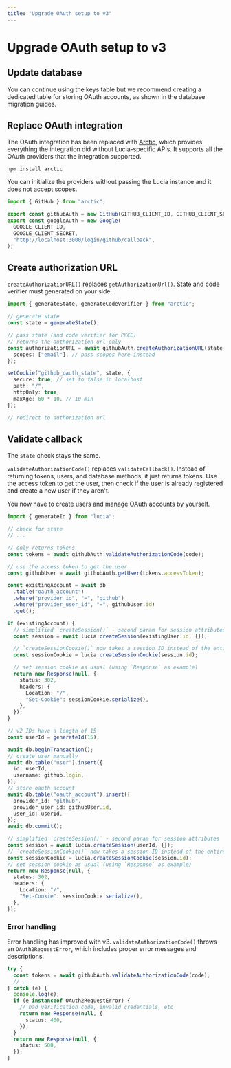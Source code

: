 ```yaml
---
title: "Upgrade OAuth setup to v3"
---
```


# Upgrade OAuth setup to v3

## Update database

You can continue using the keys table but we recommend creating a dedicated table for storing OAuth accounts, as shown in the database migration guides.

## Replace OAuth integration

The OAuth integration has been replaced with [Arctic](https://github.com/pilcrowonpaper/arctic), which provides everything the integration did without Lucia-specific APIs. It supports all the OAuth providers that the integration supported.

```
npm install arctic
```

You can initialize the providers without passing the Lucia instance and it does not accept scopes.

```ts
import { GitHub } from "arctic";

export const githubAuth = new GitHub(GITHUB_CLIENT_ID, GITHUB_CLIENT_SECRET);
export const googleAuth = new Google(
  GOOGLE_CLIENT_ID,
  GOOGLE_CLIENT_SECRET,
  "http://localhost:3000/login/github/callback",
);
```

## Create authorization URL

`createAuthorizationURL()` replaces `getAuthorizationUrl()`. State and code verifier must generated on your side.

```ts
import { generateState, generateCodeVerifier } from "arctic";

// generate state
const state = generateState();

// pass state (and code verifier for PKCE)
// returns the authorization url only
const authorizationURL = await githubAuth.createAuthorizationURL(state, {
  scopes: ["email"], // pass scopes here instead
});

setCookie("github_oauth_state", state, {
  secure: true, // set to false in localhost
  path: "/",
  httpOnly: true,
  maxAge: 60 * 10, // 10 min
});

// redirect to authorization url
```

## Validate callback

The `state` check stays the same.

`validateAuthorizationCode()` replaces `validateCallback()`. Instead of returning tokens, users, and database methods, it just returns tokens. Use the access token to get the user, then check if the user is already registered and create a new user if they aren't.

You now have to create users and manage OAuth accounts by yourself.

```ts
import { generateId } from "lucia";

// check for state
// ...

// only returns tokens
const tokens = await githubAuth.validateAuthorizationCode(code);

// use the access token to get the user
const githubUser = await githubAuth.getUser(tokens.accessToken);

const existingAccount = await db
  .table("oauth_account")
  .where("provider_id", "=", "github")
  .where("provider_user_id", "=", githubUser.id)
  .get();

if (existingAccount) {
  // simplified `createSession()` - second param for session attributes
  const session = await lucia.createSession(existingUser.id, {});

  // `createSessionCookie()` now takes a session ID instead of the entire session object
  const sessionCookie = lucia.createSessionCookie(session.id);

  // set session cookie as usual (using `Response` as example)
  return new Response(null, {
    status: 302,
    headers: {
      Location: "/",
      "Set-Cookie": sessionCookie.serialize(),
    },
  });
}

// v2 IDs have a length of 15
const userId = generateId(15);

await db.beginTransaction();
// create user manually
await db.table("user").insert({
  id: userId,
  username: github.login,
});
// store oauth account
await db.table("oauth_account").insert({
  provider_id: "github",
  provider_user_id: githubUser.id,
  user_id: userId,
});
await db.commit();

// simplified `createSession()` - second param for session attributes
const session = await lucia.createSession(userId, {});
// `createSessionCookie()` now takes a session ID instead of the entire session object
const sessionCookie = lucia.createSessionCookie(session.id);
// set session cookie as usual (using `Response` as example)
return new Response(null, {
  status: 302,
  headers: {
    Location: "/",
    "Set-Cookie": sessionCookie.serialize(),
  },
});
```

### Error handling

Error handling has improved with v3. `validateAuthorizationCode()` throws an `OAuth2RequestError`, which includes proper error messages and descriptions.

```ts
try {
  const tokens = await githubAuth.validateAuthorizationCode(code);
  // ...
} catch (e) {
  console.log(e);
  if (e instanceof OAuth2RequestError) {
    // bad verification code, invalid credentials, etc
    return new Response(null, {
      status: 400,
    });
  }
  return new Response(null, {
    status: 500,
  });
}
```
